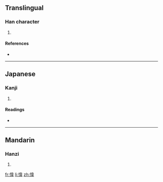 ==Translingual==

===Han character===
{{Han char|rn=61|rad=心|as=09|sn=12|four=|canj=心木一手 (PDMQ)}}

# {{defn|Han|sort=心09}}

====References====
* {{Han ref|kx=0394.010|dkj=10902|dj=0730.120|hdz=42332.050|uh=6107|ud=24839}}

----

==Japanese==

===Kanji===
{{ja-kanji|grade=|rs=心09}}

# {{defn|Japanese|sort=心09}}

====Readings====
* {{ja-readings|on=[[い]] (i)|kun=[[うらむ]] (uramu), [[あさい]] (asai), [[よい]] (yoi)}}

----

==Mandarin==

===Hanzi===
{{cmn-hanzi|pin=[[wěi]] ([[wei3]])|wg=wei<sup>3</sup>}}

# {{defn|Mandarin|sort=心09}}

[[fr:愇]]
[[li:愇]]
[[zh:愇]]